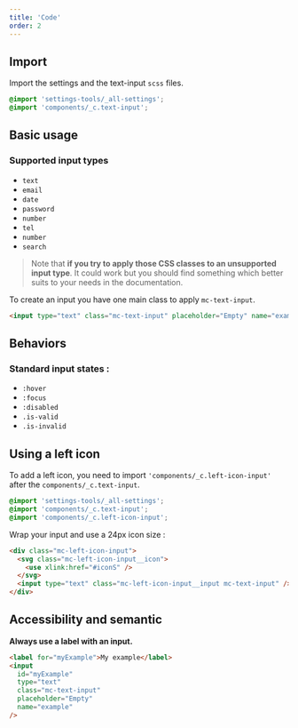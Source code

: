 ```yaml
---
title: 'Code'
order: 2
---
```


## Import

Import the settings and the text-input `scss` files.

```css
@import 'settings-tools/_all-settings';
@import 'components/_c.text-input';
```

## Basic usage

### Supported input types

- `text`
- `email`
- `date`
- `password`
- `number`
- `tel`
- `number`
- `search`

> Note that **if you try to apply those CSS classes to an unsupported input type**. It could work but you should find something which better suits to your needs in the documentation.

To create an input you have one main class to apply `mc-text-input`.

```html
<input type="text" class="mc-text-input" placeholder="Empty" name="example" />
```

<Preview path="input-default" />

## Behaviors

### Standard input states :

- `:hover`
- `:focus`
- `:disabled`
- `.is-valid`
- `.is-invalid`

<Preview path="input-state" />

## Using a left icon

To add a left icon, you need to import `'components/_c.left-icon-input'` after the `components/_c.text-input`.

```css
@import 'settings-tools/_all-settings';
@import 'components/_c.text-input';
@import 'components/_c.left-icon-input';
```

Wrap your input and use a 24px icon size :

```html
<div class="mc-left-icon-input">
  <svg class="mc-left-icon-input__icon">
    <use xlink:href="#iconS" />
  </svg>
  <input type="text" class="mc-left-icon-input__input mc-text-input" />
</div>
```

<Preview path="left-icon-input" />

## Accessibility and semantic

**Always use a label with an input.**

```html
<label for="myExample">My example</label>
<input
  id="myExample"
  type="text"
  class="mc-text-input"
  placeholder="Empty"
  name="example"
/>
```
